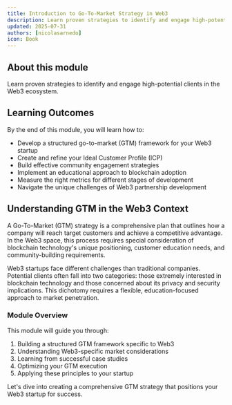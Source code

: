 ```yaml
---
title: Introduction to Go-To-Market Strategy in Web3
description: Learn proven strategies to identify and engage high-potential clients in the Web3 ecosystem
updated: 2025-07-31
authors: [nicolasarnedo]
icon: Book
---
```


## About this module

Learn proven strategies to identify and engage high-potential clients in the Web3 ecosystem.

## Learning Outcomes

By the end of this module, you will learn how to:
- Develop a structured go-to-market (GTM) framework for your Web3 startup
- Create and refine your Ideal Customer Profile (ICP)
- Build effective community engagement strategies
- Implement an educational approach to blockchain adoption
- Measure the right metrics for different stages of development
- Navigate the unique challenges of Web3 partnership development

## Understanding GTM in the Web3 Context

A Go-To-Market (GTM) strategy is a comprehensive plan that outlines how a company will reach target customers and achieve a competitive advantage. In the Web3 space, this process requires special consideration of blockchain technology's unique positioning, customer education needs, and community-building requirements.

Web3 startups face different challenges than traditional companies. Potential clients often fall into two categories: those extremely interested in blockchain technology and those concerned about its privacy and security implications. This dichotomy requires a flexible, education-focused approach to market penetration.

### Module Overview

This module will guide you through:
1. Building a structured GTM framework specific to Web3
2. Understanding Web3-specific market considerations
3. Learning from successful case studies
4. Optimizing your GTM execution
5. Applying these principles to your startup

Let's dive into creating a comprehensive GTM strategy that positions your Web3 startup for success.
